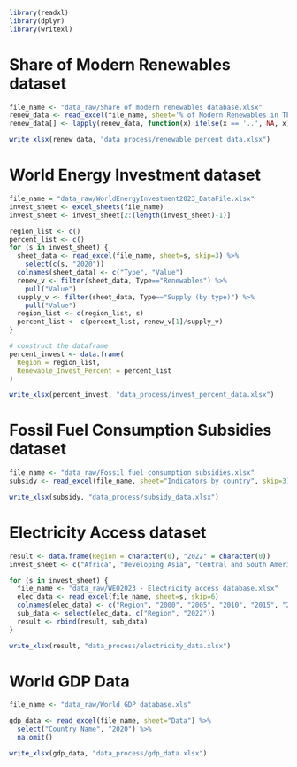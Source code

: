 

```r
library(readxl)
library(dplyr)
library(writexl)
```


# Share of Modern Renewables dataset

```r
file_name <- "data_raw/Share of modern renewables database.xlsx"
renew_data <- read_excel(file_name, sheet='% of Modern Renewables in TFEC', skip=1)
renew_data[] <- lapply(renew_data, function(x) ifelse(x == '..', NA, x))
```

```r
write_xlsx(renew_data, "data_process/renewable_percent_data.xlsx")
```

# World Energy Investment dataset

```r
file_name = "data_raw/WorldEnergyInvestment2023_DataFile.xlsx"
invest_sheet <- excel_sheets(file_name)
invest_sheet <- invest_sheet[2:(length(invest_sheet)-1)]
```

```r
region_list <- c()
percent_list <- c()
for (s in invest_sheet) {
  sheet_data <- read_excel(file_name, sheet=s, skip=3) %>%
    select(c(s, "2020"))
  colnames(sheet_data) <- c("Type", "Value")
  renew_v <- filter(sheet_data, Type=="Renewables") %>%
    pull("Value")
  supply_v <- filter(sheet_data, Type=="Supply (by type)") %>%
    pull("Value")
  region_list <- c(region_list, s)
  percent_list <- c(percent_list, renew_v[1]/supply_v)
}

# construct the dataframe
percent_invest <- data.frame(
  Region = region_list,
  Renewable_Invest_Percent = percent_list
)
```

```r
write_xlsx(percent_invest, "data_process/invest_percent_data.xlsx")
```

# Fossil Fuel Consumption Subsidies dataset

```r
file_name <- "data_raw/Fossil fuel consumption subsidies.xlsx"
subsidy <- read_excel(file_name, sheet="Indicators by country", skip=3)
```

```r
write_xlsx(subsidy, "data_process/subsidy_data.xlsx")
```

# Electricity Access dataset

```r
result <- data.frame(Region = character(0), "2022" = character(0))
invest_sheet <- c("Africa", "Developing Asia", "Central and South America", "Middle East")

for (s in invest_sheet) {
  file_name <- "data_raw/WEO2023 - Electricity access database.xlsx"
  elec_data <- read_excel(file_name, sheet=s, skip=6)
  colnames(elec_data) <- c("Region", "2000", "2005", "2010", "2015", "2022", "2022_u", "2022_r", "2022_n")
  sub_data <- select(elec_data, c("Region", "2022"))
  result <- rbind(result, sub_data)
}
```

```r
write_xlsx(result, "data_process/electricity_data.xlsx")
```


# World GDP Data

```r
file_name <- "data_raw/World GDP database.xls"

gdp_data <- read_excel(file_name, sheet="Data") %>%
  select("Country Name", "2020") %>%
  na.omit()
```

```r
write_xlsx(gdp_data, "data_process/gdp_data.xlsx")
```








